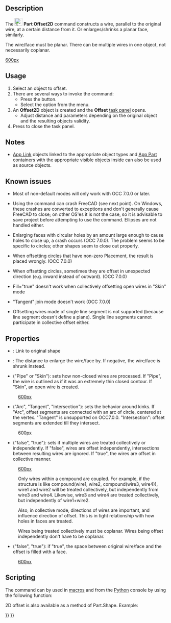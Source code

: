 <languages/>
<translate>

<!--T:55-->
{{Docnav
|[[Part_Offset|Offset]]
|[[Part_Thickness|Thickness]]
|[[Part_Workbench|Part]]
|IconL=Part_Offset.svg
|IconR=Part_Thickness.svg
|IconC=Workbench_Part.svg
}}

<!--T:23-->
{{GuiCommand
|Name=Part Offset2D
|MenuLocation=Part → 2D Offset
|Workbenches=[[Part_Workbench|Part]]
|Version=0.17
|SeeAlso=[[Part_Offset|Part Offset 3D]], [[Part_Thickness|Part Thickness]], [[Draft_Offset|Draft Offset]]
}}

==Description== <!--T:60-->

<!--T:25-->
The [[Image:Part_Offset2D.svg|24px]] '''Part Offset2D''' command constructs a wire, parallel to the original wire, at a certain distance from it. Or enlarges/shrinks a planar face, similarly.

<!--T:26-->
The wire/face must be planar. There can be multiple wires in one object, not necessarily coplanar. 

</translate>
[[image:Part Offset2D Demo.png|600px]]
<translate>

==Usage== <!--T:61-->

<!--T:27-->
# Select an object to offset.
# There are several ways to invoke the command:
#* Press the {{Button|[[Image:Part_Offset2D.svg|16px]] [[Part_Offset2D|2D Offset...]]}} button.
#* Select the {{MenuCommand|Part → [[Image:Part_Offset2D.svg|16px]] 2D Offset...}} option from the menu.
# An '''Offset2D''' object is created and the '''Offset''' [[Task_panel|task panel]] opens.
#* Adjust distance and parameters depending on the original object and the resulting objects validity.
# Press {{Button|OK}} to close the task panel.

==Notes== <!--T:62-->

<!--T:63-->
* [[App_Link|App Link]] objects linked to the appropriate object types and [[App_Part|App Part]] containers with the appropriate visible objects inside can also be used as source objects. {{Version|0.20}}

==Known issues== <!--T:43-->

<!--T:54-->
* Most of non-default modes will only work with OCC 7.0.0 or later.

<!--T:44-->
* Using the command can crash FreeCAD (see next point). On Windows, these crashes are converted to exceptions and don't generally cause FreeCAD to close; on other OS'es it is not the case, so it is advisable to save project before attempting to use the command. Ellipses are not handled either. 

<!--T:45-->
* Enlarging faces with circular holes by an amount large enough to cause holes to close up, a crash occurs (OCC 7.0.0). The problem seems to be specific to circles; other shapes seem to close out properly. 

<!--T:46-->
* When offsetting circles that have non-zero Placement, the result is placed wrongly. (OCC 7.0.0)

<!--T:47-->
* When offsetting circles, sometimes they are offset in unexpected direction (e.g. inward instead of outward). (OCC 7.0.0)

<!--T:48-->
* Fill="true" doesn't work when collectively offsetting open wires in "Skin" mode

<!--T:49-->
* "Tangent" join mode doesn't work (OCC 7.0.0)

<!--T:50-->
* Offsetting wires made of single line segment is not supported (because line segment doesn't define a plane). Single line segments cannot participate in collective offset either.

==Properties== <!--T:29-->

<!--T:30-->
* {{PropertyData|Source}}: Link to original shape

<!--T:31-->
* {{PropertyData|Value}}: The distance to enlarge the wire/face by. If negative, the wire/face is shrunk instead.

<!--T:32-->
* {{PropertyData|Mode}} ("Pipe" or "Skin"): sets how non-closed wires are processed. If "Pipe", the wire is outlined as if it was an extremely thin closed contour. If "Skin", an open wire is created.

</translate>
:[[image:Part Offset2D Mode.png|600px]]
<translate>

<!--T:34-->
* {{PropertyData|Join}} ("Arc", "Tangent", "Intersection"): sets the behavior around kinks. If "Arc", offset segments are connected with an arc of circle, centered at the vertex. "Tangent" is unsupported on OCC7.0.0. "Intersection": offset segments are extended till they intersect.

</translate>
:[[image:Part Offset2D Join.png|600px]]
<translate>

<!--T:36-->
* {{PropertyData|Intersection}} ("false", "true"): sets if multiple wires are treated collectively or independently. If "false", wires are offset independently, intersections between resulting wires are ignored. If "true", the wires are offset in collective manner. 

</translate>
:[[image:Part Offset2D Intersection.png|600px]]
<translate>

<!--T:38-->
:Only wires within a compound are coupled. For example, if the structure is like compound(wire1, wire2, compound(wire3, wire4)), wire1 and wire2 will be treated collectively, but independently from wire3 and wire4. Likewise, wire3 and wire4 are treated collectively, but independently of wire1+wire2. 

<!--T:39-->
:Also, in collective mode, directions of wires are important, and influence direction of offset. This is in tight relationship with how holes in faces are treated.

<!--T:40-->
:Wires being treated collectively must be coplanar. Wires being offset independently don't have to be coplanar.

<!--T:41-->
* {{PropertyData|Fill}} ("false", "true"): if "true", the space between original wire/face and the offset is filled with a face.

</translate>
:[[image:Part Offset2D Fill.png|600px]]
<translate>

==Scripting== <!--T:51-->

<!--T:52-->
The command can by used in [[Macros|macros]] and from the [[Python|Python]] console by using the following function:
</translate>
{{code|code=
f = App.ActiveDocument.addObject("Part::Offset2D", "Offset2D")
f.Source =  #some object
f.Value = 10.0
}}
<translate>

<!--T:53-->
2D offset is also available as a method of Part.Shape. Example:
</translate>
{{code|code=
import Part
circle = Part.Circle().toShape()
enlarged_circle = circle.makeOffset2D(10.0)
Part.show(circle)
Part.show(enlarged_circle)
# makeOffset2D(offset, join = 0, fill = False, openResult = false, intersection = false)
# 
# * offset: distance to expand the shape by. 
# 
# * join: method of offsetting non-tangent joints. 0 = arcs, 1 = tangent, 2 =
# intersection
# 
# * fill: if true, the output is a face filling the space covered by offset. If
# false, the output is a wire/face.
# 
# * openResult: True for "Skin" mode; False for Pipe mode. 
# 
# * intersection: collective offset
# 
# Returns: result of offsetting (wire or face or compound of those). Compounding
# structure follows that of source shape.
}}
<translate>


<!--T:59-->
{{Docnav
|[[Part_Offset|Offset]]
|[[Part_Thickness|Thickness]]
|[[Part_Workbench|Part]]
|IconL=Part_Offset.svg
|IconR=Part_Thickness.svg
|IconC=Workbench_Part.svg
}}

</translate>
{{Part Tools navi{{#translation:}}}}
{{Userdocnavi{{#translation:}}}}
{{clear}}